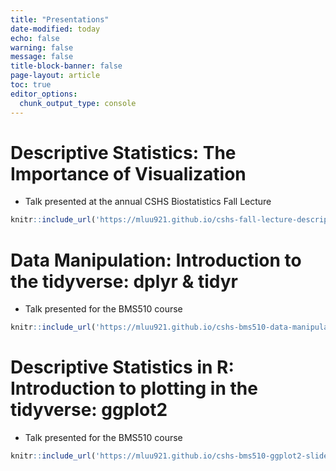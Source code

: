 ```yaml
---
title: "Presentations"
date-modified: today
echo: false
warning: false
message: false
title-block-banner: false
page-layout: article
toc: true
editor_options: 
  chunk_output_type: console
---
```


# Descriptive Statistics: The Importance of Visualization

* Talk presented at the annual CSHS Biostatistics Fall Lecture

```r
knitr::include_url('https://mluu921.github.io/cshs-fall-lecture-descriptive-statistics/#/descriptive-statistics')
```

# Data Manipulation: Introduction to the tidyverse: dplyr & tidyr

* Talk presented for the BMS510 course

```r
knitr::include_url('https://mluu921.github.io/cshs-bms510-data-manipulation-slides/#/data-manipulation-in-r')
```

# Descriptive Statistics in R: Introduction to plotting in the tidyverse: ggplot2

* Talk presented for the BMS510 course

```r
knitr::include_url('https://mluu921.github.io/cshs-bms510-ggplot2-slides/#/descriptive-statistics-in-r')
```